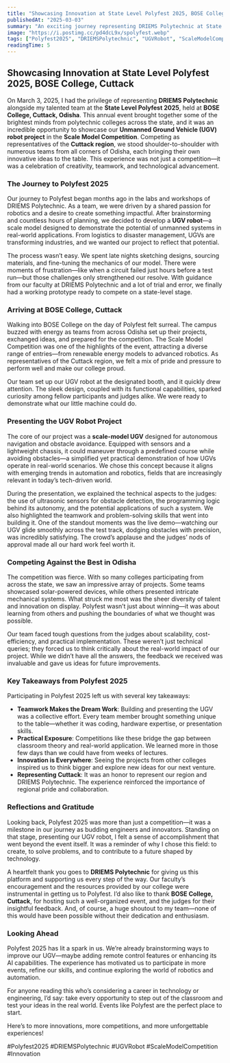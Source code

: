 ```yaml
---
title: "Showcasing Innovation at State Level Polyfest 2025, BOSE College, Cuttack"
publishedAt: "2025-03-03"
summary: "An exciting journey representing DRIEMS Polytechnic at State Level Polyfest 2025, where my team and I presented our UGV robot project in the Scale Model Competition at BOSE College, Cuttack."
image: "https://i.postimg.cc/pd4dcL9x/spolyfest.webp"
tags: ["Polyfest2025", "DRIEMSPolytechnic", "UGVRobot", "ScaleModelCompetition", "Innovation"]
readingTime: 5
---
```


## Showcasing Innovation at State Level Polyfest 2025, BOSE College, Cuttack

On March 3, 2025, I had the privilege of representing **DRIEMS Polytechnic** alongside my talented team at the **State Level Polyfest 2025**, held at **BOSE College, Cuttack, Odisha**. This annual event brought together some of the brightest minds from polytechnic colleges across the state, and it was an incredible opportunity to showcase our **Unmanned Ground Vehicle (UGV) robot project** in the **Scale Model Competition**. Competing as representatives of the **Cuttack region**, we stood shoulder-to-shoulder with numerous teams from all corners of Odisha, each bringing their own innovative ideas to the table. This experience was not just a competition—it was a celebration of creativity, teamwork, and technological advancement.

### The Journey to Polyfest 2025

Our journey to Polyfest began months ago in the labs and workshops of DRIEMS Polytechnic. As a team, we were driven by a shared passion for robotics and a desire to create something impactful. After brainstorming and countless hours of planning, we decided to develop a **UGV robot**—a scale model designed to demonstrate the potential of unmanned systems in real-world applications. From logistics to disaster management, UGVs are transforming industries, and we wanted our project to reflect that potential.

The process wasn’t easy. We spent late nights sketching designs, sourcing materials, and fine-tuning the mechanics of our model. There were moments of frustration—like when a circuit failed just hours before a test run—but those challenges only strengthened our resolve. With guidance from our faculty at DRIEMS Polytechnic and a lot of trial and error, we finally had a working prototype ready to compete on a state-level stage.

### Arriving at BOSE College, Cuttack

Walking into BOSE College on the day of Polyfest felt surreal. The campus buzzed with energy as teams from across Odisha set up their projects, exchanged ideas, and prepared for the competition. The Scale Model Competition was one of the highlights of the event, attracting a diverse range of entries—from renewable energy models to advanced robotics. As representatives of the Cuttack region, we felt a mix of pride and pressure to perform well and make our college proud.

Our team set up our UGV robot at the designated booth, and it quickly drew attention. The sleek design, coupled with its functional capabilities, sparked curiosity among fellow participants and judges alike. We were ready to demonstrate what our little machine could do.

### Presenting the UGV Robot Project

The core of our project was a **scale-model UGV** designed for autonomous navigation and obstacle avoidance. Equipped with sensors and a lightweight chassis, it could maneuver through a predefined course while avoiding obstacles—a simplified yet practical demonstration of how UGVs operate in real-world scenarios. We chose this concept because it aligns with emerging trends in automation and robotics, fields that are increasingly relevant in today’s tech-driven world.

During the presentation, we explained the technical aspects to the judges: the use of ultrasonic sensors for obstacle detection, the programming logic behind its autonomy, and the potential applications of such a system. We also highlighted the teamwork and problem-solving skills that went into building it. One of the standout moments was the live demo—watching our UGV glide smoothly across the test track, dodging obstacles with precision, was incredibly satisfying. The crowd’s applause and the judges’ nods of approval made all our hard work feel worth it.

### Competing Against the Best in Odisha

The competition was fierce. With so many colleges participating from across the state, we saw an impressive array of projects. Some teams showcased solar-powered devices, while others presented intricate mechanical systems. What struck me most was the sheer diversity of talent and innovation on display. Polyfest wasn’t just about winning—it was about learning from others and pushing the boundaries of what we thought was possible.

Our team faced tough questions from the judges about scalability, cost-efficiency, and practical implementation. These weren’t just technical queries; they forced us to think critically about the real-world impact of our project. While we didn’t have all the answers, the feedback we received was invaluable and gave us ideas for future improvements.

### Key Takeaways from Polyfest 2025

Participating in Polyfest 2025 left us with several key takeaways:

- **Teamwork Makes the Dream Work**: Building and presenting the UGV was a collective effort. Every team member brought something unique to the table—whether it was coding, hardware expertise, or presentation skills.
- **Practical Exposure**: Competitions like these bridge the gap between classroom theory and real-world application. We learned more in those few days than we could have from weeks of lectures.
- **Innovation is Everywhere**: Seeing the projects from other colleges inspired us to think bigger and explore new ideas for our next venture.
- **Representing Cuttack**: It was an honor to represent our region and DRIEMS Polytechnic. The experience reinforced the importance of regional pride and collaboration.

### Reflections and Gratitude

Looking back, Polyfest 2025 was more than just a competition—it was a milestone in our journey as budding engineers and innovators. Standing on that stage, presenting our UGV robot, I felt a sense of accomplishment that went beyond the event itself. It was a reminder of why I chose this field: to create, to solve problems, and to contribute to a future shaped by technology.

A heartfelt thank you goes to **DRIEMS Polytechnic** for giving us this platform and supporting us every step of the way. Our faculty’s encouragement and the resources provided by our college were instrumental in getting us to Polyfest. I’d also like to thank **BOSE College, Cuttack**, for hosting such a well-organized event, and the judges for their insightful feedback. And, of course, a huge shoutout to my team—none of this would have been possible without their dedication and enthusiasm.

### Looking Ahead

Polyfest 2025 has lit a spark in us. We’re already brainstorming ways to improve our UGV—maybe adding remote control features or enhancing its AI capabilities. The experience has motivated us to participate in more events, refine our skills, and continue exploring the world of robotics and automation.

For anyone reading this who’s considering a career in technology or engineering, I’d say: take every opportunity to step out of the classroom and test your ideas in the real world. Events like Polyfest are the perfect place to start.

Here’s to more innovations, more competitions, and more unforgettable experiences!

#Polyfest2025 #DRIEMSPolytechnic #UGVRobot #ScaleModelCompetition #Innovation